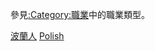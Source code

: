 {{Catnav|頁面分類|各種主題的頁面分類|按國家分類|各國人物|波蘭人}}
{{Catnav|頁面分類|人物|職業|按职业分类的各国人物}}
{{Catnav|頁面分類|人物|各國人物|波蘭人}}

參見[[:Category:職業|:Category:職業]]中的職業類型。
{{Commons category|People of Poland by occupation}}

[[Category:波蘭人|]]
[[Category:各職業諸國人物|Polish]]